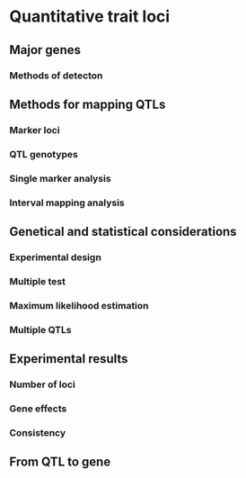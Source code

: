 # Quantitative trait loci

## Major genes

### Methods of detecton

## Methods for mapping QTLs

### Marker loci

### QTL genotypes

### Single marker analysis

### Interval mapping analysis

## Genetical and statistical considerations

### Experimental design

### Multiple test

### Maximum likelihood estimation

### Multiple QTLs

## Experimental results

### Number of loci

### Gene effects

### Consistency

## From QTL to gene